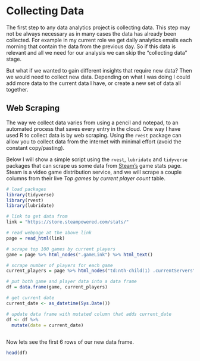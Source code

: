 # Collecting Data

The first step to any data analytics project is collecting data. This step may not be always necessary as in many cases the data has already been collected. For example in my current role we get daily analytics emails each morning that contain the data from the previous day. So if this data is relevant and all we need for our analysis we can skip the "collecting data" stage.

But what if we wanted to gain different insights that require new data? Then we would need to collect new data. Depending on what I was doing I could add more data to the current data I have, or create a new set of data all together.

## Web Scraping

The way we collect data varies from using a pencil and notepad, to an automated process that saves every entry in the cloud. One way I have used R to collect data is by web scraping. Using the `rvest` package can allow you to collect data from the internet with minimal effort (avoid the constant copy/pasting).

Below I will show a simple script using the `rvest`, `lubridate` and `tidyverse` packages that can scrape us some data from [Steam's](https://store.steampowered.com/stats/) game stats page. Steam is a video game distribution service, and we will scrape a couple columns from their live *Top games by current player count* table.

```r
# load packages
library(tidyverse)
library(rvest)
library(lubridate)

# link to get data from
link = "https://store.steampowered.com/stats/" 

# read webpage at the above link
page = read_html(link) 

# scrape top 100 games by current players
game = page %>% html_nodes(".gameLink") %>% html_text()  

# scrape number of players for each game 
current_players = page %>% html_nodes("td:nth-child(1) .currentServers") %>% html_text() 

# put both game and player data into a data frame
df = data.frame(game, current_players) 

# get current date
current_date <- as_datetime(Sys.Date())

# update data frame with mutated column that adds current_date
df <- df %>% 
  mutate(date = current_date)
 
```

Now lets see the first 6 rows of our new data frame.

```r
head(df)
```
